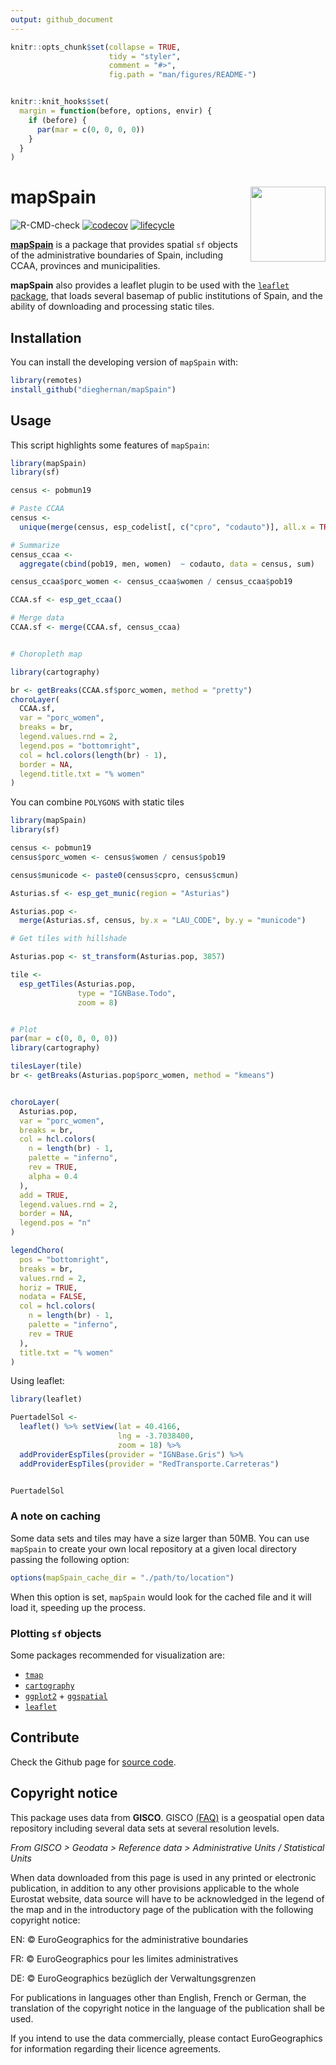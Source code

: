 ---
output: github_document
---

```{r, include = FALSE}
knitr::opts_chunk$set(collapse = TRUE,
                      tidy = "styler",
                      comment = "#>",
                      fig.path = "man/figures/README-")


knitr::knit_hooks$set(
  margin = function(before, options, envir) {
    if (before) {
      par(mar = c(0, 0, 0, 0))
    }
  }
)
```

# mapSpain <img src="man/figures/logo.png" align="right" width="120" />

<!-- badges: start -->
![R-CMD-check](https://github.com/dieghernan/mapSpain/workflows/R-CMD-check/badge.svg)
[![codecov](https://codecov.io/gh/dieghernan/mapSpain/branch/master/graph/badge.svg)](https://codecov.io/gh/dieghernan/mapSpain)
[![lifecycle](https://img.shields.io/badge/lifecycle-experimental-orange.svg)](https://www.tidyverse.org/lifecycle/#experimental)
<!-- badges: end -->

**[mapSpain](https://dieghernan.github.io/mapSpain/)** is a package that provides spatial `sf` objects of the administrative boundaries of Spain, including CCAA, provinces and municipalities. 

**mapSpain** also provides a leaflet plugin to be used with the [`leaflet` package](https://rstudio.github.io/leaflet/), that loads several basemap of public institutions of Spain, and the ability of downloading and processing static tiles.

## Installation

You can install the developing version of `mapSpain` with:

``` r
library(remotes)
install_github("dieghernan/mapSpain")
```

## Usage

This script highlights some features of `mapSpain`:

```{r static}
library(mapSpain)
library(sf)

census <- pobmun19

# Paste CCAA
census <-
  unique(merge(census, esp_codelist[, c("cpro", "codauto")], all.x = TRUE))

# Summarize
census_ccaa <-
  aggregate(cbind(pob19, men, women)  ~ codauto, data = census, sum)

census_ccaa$porc_women <- census_ccaa$women / census_ccaa$pob19

CCAA.sf <- esp_get_ccaa()

# Merge data
CCAA.sf <- merge(CCAA.sf, census_ccaa)


# Choropleth map

library(cartography)

br <- getBreaks(CCAA.sf$porc_women, method = "pretty")
choroLayer(
  CCAA.sf,
  var = "porc_women",
  breaks = br,
  legend.values.rnd = 2,
  legend.pos = "bottomright",
  col = hcl.colors(length(br) - 1),
  border = NA,
  legend.title.txt = "% women"
)

```

You can combine `POLYGONS` with static tiles

```{r tile, fig.asp=0.7}
library(mapSpain)
library(sf)

census <- pobmun19
census$porc_women <- census$women / census$pob19

census$municode <- paste0(census$cpro, census$cmun)

Asturias.sf <- esp_get_munic(region = "Asturias")

Asturias.pop <-
  merge(Asturias.sf, census, by.x = "LAU_CODE", by.y = "municode")

# Get tiles with hillshade

Asturias.pop <- st_transform(Asturias.pop, 3857)

tile <-
  esp_getTiles(Asturias.pop,
               type = "IGNBase.Todo",
               zoom = 8)


# Plot
par(mar = c(0, 0, 0, 0))
library(cartography)

tilesLayer(tile)
br <- getBreaks(Asturias.pop$porc_women, method = "kmeans")


choroLayer(
  Asturias.pop,
  var = "porc_women",
  breaks = br,
  col = hcl.colors(
    n = length(br) - 1,
    palette = "inferno",
    rev = TRUE,
    alpha = 0.4
  ),
  add = TRUE,
  legend.values.rnd = 2,
  border = NA,
  legend.pos = "n"
)

legendChoro(
  pos = "bottomright",
  breaks = br,
  values.rnd = 2,
  horiz = TRUE,
  nodata = FALSE,
  col = hcl.colors(
    n = length(br) - 1,
    palette = "inferno",
    rev = TRUE
  ),
  title.txt = "% women"
)

```

Using leaflet:

```{r leaflet}


library(leaflet)

PuertadelSol <-
  leaflet() %>% setView(lat = 40.4166,
                        lng = -3.7038400,
                        zoom = 18) %>%
  addProviderEspTiles(provider = "IGNBase.Gris") %>%
  addProviderEspTiles(provider = "RedTransporte.Carreteras")


PuertadelSol

```


### A note on caching

Some data sets and tiles may have a size larger than 50MB. You can use `mapSpain` to create your own local repository at a given local directory passing the following option:

```r
options(mapSpain_cache_dir = "./path/to/location")
```

When this option is set, `mapSpain` would look for the cached file and it will load it, speeding up the process.

### Plotting `sf` objects

Some packages recommended for visualization are:

* [`tmap`](https://mtennekes.github.io/tmap/)    
* [`cartography`](http://riatelab.github.io/cartography/docs/)
* [`ggplot2`](https://github.com/tidyverse/ggplot2) + [`ggspatial`](https://github.com/paleolimbot/ggspatial)
* [`leaflet`](https://rstudio.github.io/leaflet/)

## Contribute

Check the Github page for [source code](https://github.com/dieghernan/mapSpain/).


## Copyright notice

This package uses data from **GISCO**. GISCO [(FAQ)](https://ec.europa.eu/eurostat/web/gisco/faq) is a geospatial open data repository including several data sets at several resolution levels.

*From GISCO > Geodata > Reference data > Administrative Units / Statistical Units*

When data downloaded from this page is used in any printed or electronic publication, in addition to any other provisions applicable to the whole Eurostat website, data source will have to be acknowledged in the legend of the map and in the introductory page of the publication with the following copyright notice:

EN: &copy; EuroGeographics for the administrative boundaries

FR: &copy; EuroGeographics pour les limites administratives

DE: &copy; EuroGeographics bez&uuml;glich der Verwaltungsgrenzen

For publications in languages other than English, French or German, the translation of the copyright notice in the language of the publication shall be used.

If you intend to use the data commercially, please contact EuroGeographics for information regarding their licence agreements.
